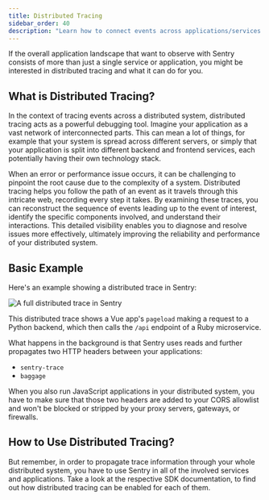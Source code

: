 ```yaml
---
title: Distributed Tracing
sidebar_order: 40
description: "Learn how to connect events across applications/services."
---
```


If the overall application landscape that want to observe with Sentry consists of more than just a single service or application, you might be interested in distributed tracing and what it can do for you.

## What is Distributed Tracing?

In the context of tracing events across a distributed system, distributed tracing acts as a powerful debugging tool. Imagine your application as a vast network of interconnected parts. This can mean a lot of things, for example that your system is spread across different servers, or simply that your application is split into different backend and frontend services, each potentially having their own technology stack.

When an error or performance issue occurs, it can be challenging to pinpoint the root cause due to the complexity of a system. Distributed tracing helps you follow the path of an event as it travels through this intricate web, recording every step it takes. By examining these traces, you can reconstruct the sequence of events leading up to the event of interest, identify the specific components involved, and understand their interactions. This detailed visibility enables you to diagnose and resolve issues more effectively, ultimately improving the reliability and performance of your distributed system.

## Basic Example
Here's an example showing a distributed trace in Sentry:

![A full distributed trace in Sentry](distributed-trace-in-sentry.png)

This distributed trace shows a Vue app's `pageload` making a request to a Python backend, which then calls the `/api` endpoint of a Ruby microservice.

What happens in the background is that Sentry uses reads and further propagates two HTTP headers between your applications:

- `sentry-trace`
- `baggage`

When you also run JavaScript applications in your distributed system, you have to make sure that those two headers are added to your CORS allowlist and won't be blocked or stripped by your proxy servers, gateways, or firewalls.


## How to Use Distributed Tracing?

<PlatformContent includePath="distributed-tracing/how-to-use/" />

But remember, in order to propagate trace information through your whole distributed system, you have to use Sentry in all of the involved services and applications. Take a look at the respective SDK documentation, to find out how distributed tracing can be enabled for each of them.
